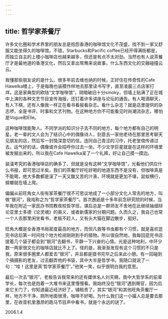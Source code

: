 ```yaml
---
---
---
```

title: 哲学家茶餐厅
---




许多文化圈和学术界里的朋友总是抱怨香港的咖啡馆文化不茂盛，找不到一家又舒服又能坐得久的咖啡馆。不错，Starbucks和Pacific coffee已经开得满街都是，而独立自主的上楼小咖啡店也越来越多，但还是有点不太对劲。当然也有人说茶餐厅才是最地道的香港文化，然后又拿出鸳鸯来说故事，什么东西文化的交融碰撞云云。

我懂那些朋友说的是什么。很多年前去维也纳的时候，正好住在传奇性的Cafe Hawelka楼上，于是每晚也装模作样地去那里读书写字，直至凌晨三点店家打烊。这是家典型的欧陆“文学咖啡馆”，阴暗破旧十分smoky，但墙上贴满了正在城中上演的各种文艺节目宣传海报，还钉着许多讲座与论坛的通告。有人喝酒聊天，有人下棋，还有人像我一样正在看书看报看杂志。看什么杂志？就是店里提供的杂志啰，全是书评、时事和文艺刊物。在这种地方你不可能看见时尚潮流杂志，哪怕是Vogue和Elle。

这种咖啡馆能聚人。不同学派的知识分子去不同的地方，每个地方都有自己的明星。老一辈的文人会为了结识心中的偶像诗人，刻意去一家他老待在那里思考聊天见朋友的店，然后写一封情深意切的信，连同自己青涩的习作，托老堂倌传递过去。运气好的话，偶像或许会招呼你过去一坐。不少文学巨星就是在这样的环境里被发掘出来的，所以我在Cafe Hawelka呆了一个礼拜，好让自己摸一摸边。

装潢考究的香港咖啡店的确多了，但就是没有这种“文学咖啡馆”，光看他们供应什么书报，即可思过半矣。我们的茶餐厅好吃好喝的地道东西不是没有，但咖啡真是不能喝，绝大多数都是滚了一天又酸又苦的汁液，环境就是更加不堪，鼠蚁横行，蟑螂就在墙上爬。

偏偏从前旺角女人街有家茶餐厅很不可思议地成了一小部分文化人常去的地方，叫做“银河”，我戏称之为“哲学家茶餐厅”。首次邂逅是十多年前念研究院的时候，当年我在附近一家民办书院教夜校哲学班，课后总是一群师友不舍地在此继续抽烟辩论亚里士多德《论灵魂》的奥义，或者新儒家的分期问题。久而久之，我自己也常一个人去那里闲坐看书，老板不赶人，又有头大猫在脚边散步，挺好。

旺角大概是全香港书局密度最高的地方，而但凡我等书虫都有个习惯，就是喜欢逛完书店后第一时间找个地方检阅刚刚到手的猎物。所以很自然地，我每回逛完书店提着几个袋子都会到“银河”去翻书，平静一下兴奋的心情。光是这种地利，中环少数一两家很文化的咖啡店就比不上了。怪的是，我渐渐发现有这个习惯的不只是我，原来很多圈里人都爱去“银河”，并且都是猎书完毕之后来此小憩。有一回碰到个搞摄影的老友，过去翻弄他的书袋，其中大半是哲学书，我随口就说了一句：“哇！这里是真‘哲学家茶餐厅’。”他笑一笑，似乎很明白我的意思。

最后一次去“银河”，老板告诉我常来的还有媒体名人刘天赐，我中大哲学系的前辈学长，每次也是抱着一大堆书来这里慢慢看。我始终没在“银河”遇到赐官，因为后来它关门了，你知道最近经济好了，铺租贵了。其实“银河”和其他旺角茶餐厅一样，地方不干净，厕所地面很滑，咖啡不好喝。为什么我们这一小撮人总是要去那里，在收音机里激昂的跑马节目声中看书，就是个永远的谜了。





2006.1.4